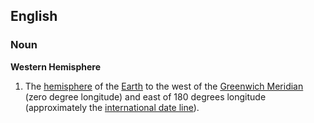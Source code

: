 ==English==

===Noun===
'''Western Hemisphere'''
# The [[hemisphere]] of the [[Earth]] to the west of the [[Greenwich Meridian]] (zero degree longitude) and east of 180 degrees longitude (approximately the [[international date line]]).